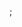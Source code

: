 
<Meta of={DropdownMenu} />;

<Title />

<Subtitle>Overview</Subtitle>

DropdownMenu displays a list of actions or options in a menu triggered by a control element, such as a button.

## Variants

- **Default:** Standard dropdown menu.
- **Submenu:** Nested dropdowns for hierarchical options.
- **With Groups:** Grouped items separated by labels or dividers.

## Props

- **DropdownMenuTrigger:** Defines the element that opens the menu.
- **DropdownMenuContent:** The container for menu items.
- **DropdownMenuItem:** Represents a single action or option.
- **DropdownMenuLabel:** Label to categorize menu items.
- **DropdownMenuSeparator:** Divider for logical grouping.
- **DropdownMenuSub:** Creates nested menus.

## Best Practices

- Keep menu labels short and descriptive.
- Use separators and labels to organize items.
- Support keyboard navigation for accessibility.
- Avoid deeply nested menus to maintain clarity.
